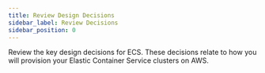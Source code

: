 ```yaml
---
title: Review Design Decisions
sidebar_label: Review Decisions
sidebar_position: 0
---
```


<Intro>
  Review the key design decisions for ECS. These decisions relate to how you will provision your Elastic Container Service clusters on AWS.
</Intro>

<DocCardList/>
